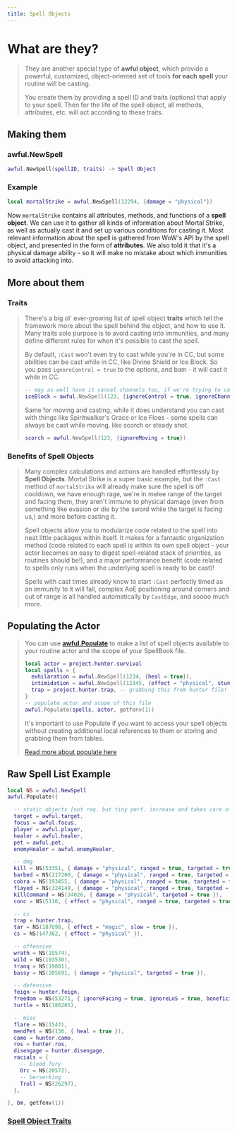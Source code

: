 ```yaml
---
title: Spell Objects
---
```


# What are they?

> They are another special type of **awful object**, which provide a powerful, customized, object-oriented set of tools **for each spell** your routine will be casting.
>
> You create them by providing a spell ID and traits (options) that apply to your spell. Then for the life of the spell object, all methods, attributes, etc. will act according to these traits.

## Making them

### awful.NewSpell

```lua
awful.NewSpell(spellID, traits) -> Spell Object
```

### Example

```lua
local mortalStrike = awful.NewSpell(12294, {damage = "physical"})
```

Now `mortalStrike` contains all attributes, methods, and functions of a **spell object**. We can use it to gather all kinds of information about Mortal Strike, as well as actually cast it and set up various conditions for casting it. Most relevant information about the spell is gathered from WoW's API by the spell object, and presented in the form of **attributes**. We also told it that it's a physical damage ability - so it will make no mistake about which immunities to avoid attacking into.

## More about them

### Traits

> There's a big ol' ever-growing list of spell object **traits** which tell the framework more about the spell behind the object, and how to use it. Many traits sole purpose is to avoid casting into immunities, and many define different rules for when it's possible to cast the spell.
>
> By default, `:Cast` won't even try to cast while you're in CC, but some abilities can be cast while in CC, like Divine Shield or Ice Block. So you pass `ignoreControl = true` to the options, and bam - it will cast it while in CC.
>
> ```lua
> -- may as well have it cancel channels too, if we're trying to cast it
> iceBlock = awful.NewSpell(123, {ignoreControl = true, ignoreChanneling = true})
> ```
>
> Same for moving and casting, while it does understand you can cast with things like Spiritwalker's Grace or Ice Floes - some spells can always be cast while moving, like scorch or steady shot.
>
> ```lua
> scorch = awful.NewSpell(123, {ignoreMoving = true})
> ```

### Benefits of Spell Objects

> Many complex calculations and actions are handled effortlessly by **Spell Objects**. Mortal Strike is a super basic example, but the `:Cast` method of `mortalStrike` will already make sure the spell is off cooldown, we have enough rage, we're in melee range of the target and facing them, they aren't immune to physical damage (even from something like evasion or die by the sword while the target is facing us,) and more before casting it.
>
> Spell objects allow you to modularize code related to the spell into neat little packages within itself. It makes for a fantastic organization method (code related to each spell is within its own spell object - your actor becomes an easy to digest spell-related stack of priorities, as routines should be!), and a major performance benefit (code related to spells only runs when the underlying spell is ready to be cast)!
>
> Spells with cast times already know to start `:Cast` perfectly timed as an immunity to it will fall, complex AoE positioning around corners and out of range is all handled automatically by `CastEdge`, and soooo much more.

## Populating the Actor

> You can use **[awful.Populate](toolbox-general?id=Populate)** to make a list of spell objects available to your routine actor and the scope of your SpellBook file.
>
> ```lua
> local actor = project.hunter.survival
> local spells = {
>   exhilaration = awful.NewSpell(1234, {heal = true}),
>   intimidation = awful.NewSpell(12345, {effect = "physical", stun = true}),
>   trap = project.hunter.trap, -- grabbing this from hunter file!
> }
> -- populate actor and scope of this file
> awful.Populate(spells, actor, getfenv(1))
> ```
>
> It's important to use Populate if you want to access your spell objects without creating additional local references to them or storing and grabbing them from tables.
>
> [Read more about populate here](toolbox-general?id=Populate)

## Raw Spell List Example

```lua
local NS = awful.NewSpell
awful.Populate({

  -- static objects [not req. but tiny perf. increase and takes care of declaration where i use them]
  target = awful.target,
  focus = awful.focus,
  player = awful.player,
  healer = awful.healer,
  pet = awful.pet,
  enemyHealer = awful.enemyHealer,

  -- dmg
  kill = NS(53351, { damage = "physical", ranged = true, targeted = true }),
  barbed = NS(217200, { damage = "physical", ranged = true, targeted = true }),
  cobra = NS(193455, { damage = "physical", ranged = true, targeted = true }),
  flayed = NS(324149, { damage = "physical", ranged = true, targeted = true, bleed = true }),
  killCommand = NS(34026, { damage = "physical", targeted = true }),
  conc = NS(5116, { effect = "physical", ranged = true, targeted = true, slow = true }),

  -- cc
  trap = hunter.trap,
  tar = NS(187698, { effect = "magic", slow = true }),
  cs = NS(147362, { effect = "physical" }),

  -- offensive
  wrath = NS(19574),
  wild = NS(193530),
  tranq = NS(19801),
  bassy = NS(205691, { damage = "physical", targeted = true }),

  -- defensive
  feign = hunter.feign,
  freedom = NS(53271, { ignoreFacing = true, ignoreLoS = true, beneficial = true }),
  turtle = NS(186265),

  -- misc
  flare = NS(1543),
  mendPet = NS(136, { heal = true }),
  camo = hunter.camo,
  ros = hunter.ros,
  disengage = hunter.disengage,
  racials = {
    -- blood fury
    Orc = NS(20572),
    -- berserking
    Troll = NS(26297),
  },

}, bm, getfenv(1))
```

### [Spell Object Traits](spell-object-traits)
